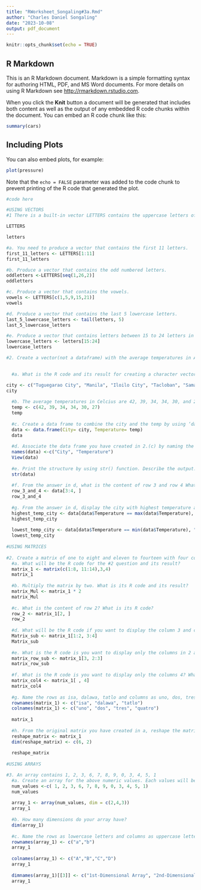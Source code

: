 ```yaml
---
title: "RWorksheet_Songaling#3a.Rmd"
author: "Charles Daniel Songaling"
date: "2023-10-08"
output: pdf_document
---
```


```r
knitr::opts_chunk$set(echo = TRUE)
```

## R Markdown

This is an R Markdown document. Markdown is a simple formatting syntax for authoring HTML, PDF, and MS Word documents. For more details on using R Markdown see <http://rmarkdown.rstudio.com>.

When you click the **Knit** button a document will be generated that includes both content as well as the output of any embedded R code chunks within the document. You can embed an R code chunk like this:

```r
summary(cars)
```

## Including Plots

You can also embed plots, for example:

```r
plot(pressure)
```

Note that the `echo = FALSE` parameter was added to the code chunk to prevent printing of the R code that generated the plot.

```r
#code here

#USING VECTORS
#1 There is a built-in vector LETTERS contains the uppercase letters of the alphabet and letters which contains the lowercase letters of the alphabet.

LETTERS

letters

#a. You need to produce a vector that contains the first 11 letters.
first_11_letters <- LETTERS[1:11]
first_11_letters

#b. Produce a vector that contains the odd numbered letters.
oddletters <-LETTERS[seq(1,26,2)]
oddletters

#c. Produce a vector that contains the vowels.
vowels <- LETTERS[c(1,5,9,15,21)]
vowels

#d. Produce a vector that contains the last 5 lowercase letters.
last_5_lowercase_letters <- tail(letters, 5)
last_5_lowercase_letters

#e. Produce a vector that contains letters between 15 to 24 letters in lowercase.
lowercase_letters <- letters[15:24]
lowercase_letters

#2. Create a vector(not a dataframe) with the average temperatures in April for Tuguegarao City, Manila, Iloilo City, Tacloban, Samal Island, and Davao City. The average temperatures in Celcius are 42, 39, 34, 34, 30, and 27 degrees.

  
  #a. What is the R code and its result for creating a character vector for the city/town of Tuguegarao City, Manila, Iloilo City, Tacloban,Samal Island, and Davao City? Name the object as city. The names should follow the same order as in the instruction.

city <- c("Tuguegarao City", "Manila", "Iloilo City", "Tacloban", "Samal Island", "Davao City")
city
  
  #b. The average temperatures in Celcius are 42, 39, 34, 34, 30, and 27 degrees. Name the object as temp. Write the R code and its output. Numbers should also follow what is in the instruction.
  temp <- c(42, 39, 34, 34, 30, 27)
  temp
  
  #c. Create a data frame to combine the city and the temp by using ‘data.frame(). What the R code and its result?
  data <- data.frame(City= city, Temperature= temp)
  data
  
  #d. Associate the data frame you have created in 2.(c) by naming the columns using the names() function. Change the column names by using names() function as City and Temperature. What is the R code and its result?
  names(data) <-c("City", "Temperature")
  View(data)
  
  #e. Print the structure by using str() function. Describe the output.
  str(data)
  
  #f. From the answer in d, what is the content of row 3 and row 4 What is its R code and its output.
  row_3_and_4 <- data[3:4, ]
  row_3_and_4
  
  #g. From the answer in d, display the city with highest temperature and the city with the lowest temperature. What is its R code and its output?
  highest_temp_city <- data[data$Temperature == max(data$Temperature), "City" ]
  highest_temp_city
  
  lowest_temp_city <- data[data$Temperature == min(data$Temperature), "City"]
  lowest_temp_city
  
#USING MATRICES
  
#2. Create a matrix of one to eight and eleven to fourteen with four columns and three rows.
  #a. What will be the R code for the #2 question and its result?
  matrix_1 <- matrix(c(1:8, 11:14),3,4)
  matrix_1
  
  #b. Multiply the matrix by two. What is its R code and its result?
  matrix_Mul <- matrix_1 * 2
  matrix_Mul
  
  #c. What is the content of row 2? What is its R code?
  row_2 <- matrix_1[2, ]
  row_2
  
  #d. What will be the R code if you want to display the column 3 and column 4 in row 1 and row 2? What is its output?
  Matrix_sub <- matrix_1[1:2, 3:4]
  Matrix_sub
  
  #e. What is the R code is you want to display only the columns in 2 and 3, row 3? What is its output?
  matrix_row_sub <- matrix_1[3, 2:3]
  matrix_row_sub
  
  #f. What is the R code is you want to display only the columns 4? What is its output?
  matrix_col4 <- matrix_1[ , 4]
  matrix_col4
  
  #g. Name the rows as isa, dalawa, tatlo and columns as uno, dos, tres, quatro for the matrix that was created in b.‘. What is its R code and corresponding output?
  rownames(matrix_1) <- c("isa", "dalawa", "tatlo")
  colnames(matrix_1) <- c("uno", "dos", "tres", "quatro")
  
  matrix_1
  
  #h. From the original matrix you have created in a, reshape the matrix by assigning a new dimension with dim(). New dimensions should have 2 columns and 6 rows. What will be the R code and its output?
  reshape_matrix <- matrix_1
  dim(reshape_matrix) <- c(6, 2)
  
  reshape_matrix
  
#USING ARRAYS

#3. An array contains 1, 2, 3, 6, 7, 8, 9, 0, 3, 4, 5, 1
  #a. Create an array for the above numeric values. Each values will be repeated twice What will be the R code if you are to create a three-dimensional array with 4 columns and 2 rows. What will be its output?
  num_values <-c( 1, 2, 3, 6, 7, 8, 9, 0, 3, 4, 5, 1)
  num_values
  
  array_1 <- array(num_values, dim = c(2,4,3))
  array_1
  
  #b. How many dimensions do your array have?
  dim(array_1)
  
  #c. Name the rows as lowercase letters and columns as uppercase letters starting from the A. The array names should be “1st-Dimensional Array”, “2nd-Dimensional Array”, and “3rd-Dimensional Array”. What will be the R codes and its output?
  rownames(array_1) <- c("a","b")
  array_1
  
  colnames(array_1) <- c("A","B","C","D")
  array_1
  
  dimnames(array_1)[[3]] <- c("1st-Dimensional Array", "2nd-Dimensional Array", "3rd-Dimensional Array")
  array_1
```
